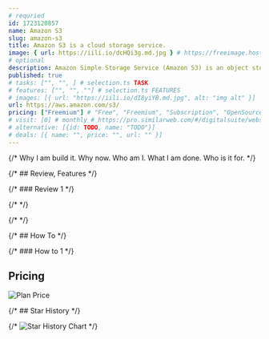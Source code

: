 ```yaml
---
# requried
id: 1723120857
name: Amazon S3
slug: amazon-s3
title: Amazon S3 is a cloud storage service.
image: { url: https://iili.io/dcHQi3g.md.jpg } # https://freeimage.host/
# optional
description: Amazon Simple Storage Service (Amazon S3) is an object storage service offering industry-leading scalability, data availability, security, and performance.
published: true
# tasks: ["", "", ] # selection.ts TASK
# features: ["", "", ""] # selection.ts FEATURES
# images: [{ url: "https://iili.io/dI8yiYB.md.jpg", alt: "img alt" }]
url: https://aws.amazon.com/s3/
pricing: ["Freemium"] # "Free", "Freemium", "Subscription", "OpenSource", "Paid"
# visit: [0] # monthly # https://pro.similarweb.com/#/digitalsuite/websiteanalysis/home
# alternative: [{id: TODO, name: "TODO"}]
# deals: [{ name: "", price: "", url: "" }]
---
```


{/* Why I am build it. Why now. Who am I. What I am done. Who is it for. */}

{/* ## Review, Features */}

{/* ### Review 1 */}

{/* <DetailYoutube videoId="" startTime={0} /> */}

{/* <Twitters ids=[] /> */}

{/* ## How To */}

{/* ### How to 1 */}

## Pricing

<Img
  src="https://p140.p3.n0.cdn.zight.com/items/nOu26RB2/b4c5d161-3f5d-4feb-b902-c8b3963779a6.jpg"
  alt="Plan Price"
/>

{/* ## Star History */}

{/* ![Star History Chart](https://api.star-history.com/svg?repos=alteropen-com/alteropen) */}
